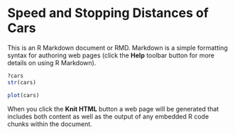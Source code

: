 Speed and Stopping Distances of Cars
========================================================

This is an R Markdown document or RMD. Markdown is a simple formatting syntax for authoring web pages (click the **Help** toolbar button for more details on using R Markdown).

```r
?cars
str(cars)
``` 

```r
plot(cars)
```




When you click the **Knit HTML** button a web page will be generated that includes both content as well as the output of any embedded R code chunks within the document.
